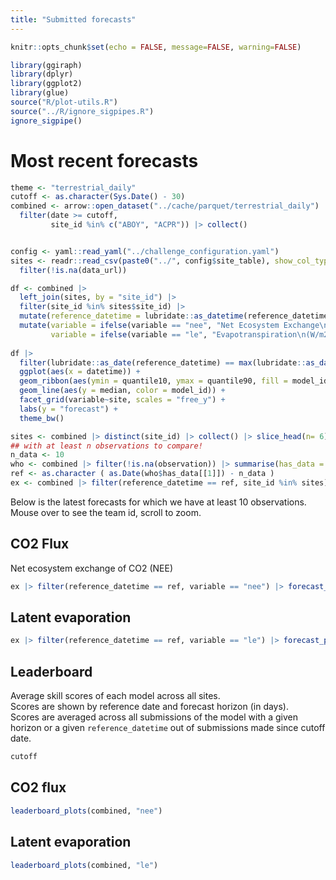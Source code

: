 ```yaml
---
title: "Submitted forecasts"
---
```


```r
knitr::opts_chunk$set(echo = FALSE, message=FALSE, warning=FALSE)
```

```r
library(ggiraph)
library(dplyr)
library(ggplot2)
library(glue)
source("R/plot-utils.R")
source("../R/ignore_sigpipes.R")
ignore_sigpipe()


```

# Most recent forecasts

```r
theme <- "terrestrial_daily"
cutoff <- as.character(Sys.Date() - 30)
combined <- arrow::open_dataset("../cache/parquet/terrestrial_daily") |> 
  filter(date >= cutoff,
         site_id %in% c("ABOY", "ACPR")) |> collect()


config <- yaml::read_yaml("../challenge_configuration.yaml")
sites <- readr::read_csv(paste0("../", config$site_table), show_col_types = FALSE) |> 
  filter(!is.na(data_url))
```

```r
df <- combined |> 
  left_join(sites, by = "site_id") |> 
  filter(site_id %in% sites$site_id) |> 
  mutate(reference_datetime = lubridate::as_datetime(reference_datetime)) |>
  mutate(variable = ifelse(variable == "nee", "Net Ecosystem Exchange\n(gC/m2/day)", variable),
         variable = ifelse(variable == "le", "Evapotranspiration\n(W/m2)", variable))
       
df |> 
  filter(lubridate::as_date(reference_datetime) == max(lubridate::as_date(combined$reference_datetime))) |> 
  ggplot(aes(x = datetime)) +
  geom_ribbon(aes(ymin = quantile10, ymax = quantile90, fill = model_id), alpha = 0.5) + 
  geom_line(aes(y = median, color = model_id)) +
  facet_grid(variable~site, scales = "free_y") +
  labs(y = "forecast") +
  theme_bw()
```

```r
sites <- combined |> distinct(site_id) |> collect() |> slice_head(n= 6) |> pull(site_id)
## with at least n observations to compare!
n_data <- 10
who <- combined |> filter(!is.na(observation)) |> summarise(has_data = max(reference_datetime)) |> collect()
ref <- as.character ( as.Date(who$has_data[[1]]) - n_data )
ex <- combined |> filter(reference_datetime == ref, site_id %in% sites) 

```

Below is the latest forecasts for which we have at least 10 observations. Mouse over to see the team id, scroll to zoom.

::: panel-tabset

## CO2 Flux

Net ecosystem exchange of CO2 (NEE)

```r
ex |> filter(reference_datetime == ref, variable == "nee") |> forecast_plots()
```

## Latent evaporation

```r
ex |> filter(reference_datetime == ref, variable == "le") |> forecast_plots()
```
:::

## Leaderboard

Average skill scores of each model across all sites.\
Scores are shown by reference date and forecast horizon (in days).\
Scores are averaged across all submissions of the model with a given horizon or a given `reference_datetime` out of submissions made since cutoff date.

```r
cutoff
```

::: panel-tabset
## CO2 flux

```r
leaderboard_plots(combined, "nee")
```

## Latent evaporation

```r
leaderboard_plots(combined, "le")
```

:::
